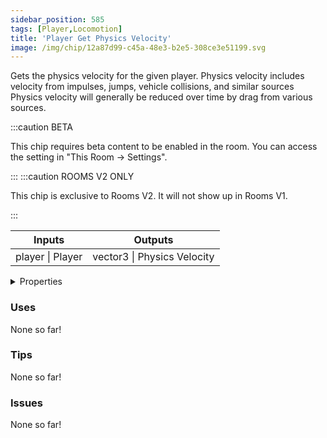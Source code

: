 ```yaml
---
sidebar_position: 585
tags: [Player,Locomotion]
title: 'Player Get Physics Velocity'
image: /img/chip/12a87d99-c45a-48e3-b2e5-308ce3e51199.svg
---
```


Gets the physics velocity for the given player. 
Physics velocity includes velocity from impulses, jumps, vehicle collisions, and similar sources 
Physics velocity will generally be reduced over time by drag from various sources.

:::caution BETA

This chip requires beta content to be enabled in the room. You can access the setting in "This Room -> Settings".

:::
:::caution ROOMS V2 ONLY

This chip is exclusive to Rooms V2. It will not show up in Rooms V1.

:::


<IChip uuid="12a87d99-c45a-48e3-b2e5-308ce3e51199"/>

<table><thead><tr><th>Inputs</th><th>Outputs</th></tr></thead><tbody><tr><td>player | Player</td><td>vector3 | Physics Velocity</td></tr></tbody></table>

<details>
  <summary>Properties</summary>
  <div>
    <div>
    <table>
      <tbody>
        <tr>
          <td>Is beta required?</td>
          <td>Yes</td>
        </tr>
        <tr>
          <td>Is chip a trolling risk?</td>
          <td>No</td>
        </tr>
        <tr>
          <td>Is chip a role assignment risk?</td>
          <td>No</td>
        </tr>
        <tr>
          <td>Chip UUID</td>
          <td>12a87d99-c45a-48e3-b2e5-308ce3e51199</td>
        </tr>
        <tr>
          <td>Room availability</td>
          <td>Rooms V2 only</td>
        </tr>
      </tbody>
    </table>
    </div>
  </div>
</details>

### Uses

None so far!

### Tips

None so far!

### Issues

None so far!
